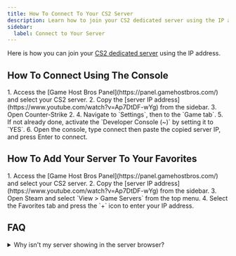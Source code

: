 ```yaml
---
title: How To Connect To Your CS2 Server
description: Learn how to join your CS2 dedicated server using the IP address.
sidebar:
  label: Connect to Your Server
---
```


Here is how you can join your [CS2 dedicated server](https://www.gamehostbros.com/cs2-server-hosting/) using the IP address.

<YouTube id="c4m_XmZyUv8" />

## How To Connect Using The Console
<Steps>
1. Access the [Game Host Bros Panel](https://panel.gamehostbros.com/) and select your CS2 server.
2. Copy the [server IP address](https://www.youtube.com/watch?v=Ap7DtDF-wYg) from the sidebar.
3. Open Counter-Strike 2.
4. Navigate to `Settings`, then to the `Game tab`.
5. If not already done, activate the `Developer Console (~)` by setting it to `YES`.
6. Open the console, type connect then paste the copied server IP, and press Enter to connect.
</Steps>

## How To Add Your Server To Your Favorites
<Steps>
1. Access the [Game Host Bros Panel](https://panel.gamehostbros.com/) and select your CS2 server.
2. Copy the [server IP address](https://www.youtube.com/watch?v=Ap7DtDF-wYg) from the sidebar.
3. Open Steam and select `View > Game Servers` from the top menu.
4. Select the Favorites tab and press the `+` icon to enter your IP address.
</Steps>

## FAQ

<details>
<summary>Why isn't my server showing in the server browser?</summary>

Counter-Strike has had a long-running issue with [fake servers](https://github.com/ValveSoftware/csgo-osx-linux/issues/2540) in the server browser. This is a problem because the server browser itself can only return so many results at once.

What this means is you could be waiting a long time for your server to show up, or it simply may not show at all. Unfortunately this is something that is out of our control. Your favorites are not affected by this issue and should work as intended.

</details>